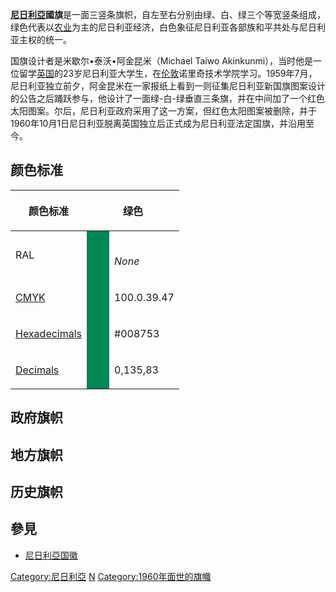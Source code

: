 {{Infobox flag
| Name        = 尼日利亚联邦共和国
| Article     = 
| Image       = Flag of Nigeria.svg
| Use         = 111000
| Symbol      = 
| Proportion  = 1:2
| Adoption    = 1960年10月1日
| Design      = 
| Designer    = 
| Image2      = Flag of Nigeria (state).svg
| Use2        = 010000
| Proportion2 = 1:2
| Design2     =  
| Image3      = Civil Ensign of Nigeria.svg
| Use3        = 000100
| Proportion3 = 1:2
| Design3     = 
| Image4      = Government Ensign of Nigeria.svg
| Use4        = 000010
| Proportion4 = 1:2
| Design4     =
| Image5      = Naval Ensign of Nigeria.svg
| Use5        = 000001
| Proportion5 = 1:2
| Design5     =
| Image6      = Air Force Ensign of Nigeria.svg
| Use6        = 000000
| Proportion6 = 1:2
| Design6     = 
}}

'''[[尼日利亞|尼日利亞]]國旗'''是一面三竖条旗帜，自左至右分别由绿、白、绿三个等宽竖条组成，绿色代表以[[农业|农业]]为主的尼日利亚经济，白色象征尼日利亚各部族和平共处与尼日利亚主权的统一。

国旗设计者是米歇尔•泰沃•阿金昆米（Michael Taiwo Akinkunmi），当时他是一位留学[[英国|英国]]的23岁尼日利亚大学生，在[[伦敦|伦敦]]诺里奇技术学院学习。1959年7月，尼日利亚独立前夕，阿金昆米在一家报纸上看到一则征集尼日利亚新国旗图案设计的公告之后踊跃参与，他设计了一面绿-白-绿垂直三条旗，并在中间加了一个红色太阳图案。尔后，尼日利亚政府采用了这一方案，但红色太阳图案被删除，并于1960年10月1日尼日利亚脱离英国独立后正式成为尼日利亚法定国旗，并沿用至今。

== 颜色标准 ==
{| border="1" cellpadding="2" cellspacing="0" style="width:60%; background:#f9f9f9; border:1px solid #aaa; border-collapse:collapse; white-space:nowrap; text-align:left;"
|-
! width=100|<center>颜色标准</center>
! colspan="2" style="width:100px;"|<center>绿色</center>
! colspan="2" style="width:100px;"|<center>白色</center>
|- align=center
| RAL
| rowspan="4" style="background:#008753; width:20px;"|
| <br />''None''
| rowspan="4" style="background:#ffffff; width:20px;"|
| 9003<br />''Signal white''
|- align=center
| [[CMYK|CMYK]]
| 100.0.39.47
| 0.0.0.0
|- align=center
| [[网页颜色|Hexadecimals]]
| #008753
| #FFFFFF
|- align=center
| [[网页颜色|Decimals]]
| 0,135,83
| 255,255,255
|}

== 政府旗帜 ==
{{Begin flag gallery|center=1}}
{{Flag entry|Width=200|Image=Flag of the President of Nigeria.svg|Caption=总统旗}}
{{Flag entry|Width=200|Image=Flag_of_the_Nigerian_Armed_Forces.svg|Caption=国防武装部队旗}}
{{Flag entry|Width=200|Image=Presidential_Standard_of_Nigeria_(Armed_Forces).svg|Caption=武装部队总司令旗}}
{{End flag gallery}}

== 地方旗帜 ==
{{Begin flag gallery|center=1}}
{{Flag entry|Width=200|Image=Flag of Akwa Ibom State.svg|Caption=[[阿夸伊博姆州|阿夸伊博姆州]]}}
{{Flag entry|Width=200|Image=Flag of Bayelsa State.svg|Caption=[[巴耶尔萨州|巴耶尔萨州]]}}
{{Flag entry|Width=200|Image=Flag of Osun State, Nigeria.svg|Caption=[[奥孙州|奥孙州]]}}
{{Flag entry|Width=200|Image=Kano flag.svg|Caption=[[卡诺州|卡诺州]]}}
{{Flag entry|Width=200|Image=File:Flag of Lagos.svg|Caption=[[拉各斯州|拉各斯州]]}}
{{Flag entry|Width=200|Image=Flag of Gombe State.svg|Caption=[[贡贝州|贡贝州]]}}
{{Flag entry|Width=200|Image=Flag of Katsina State.svg|Caption=[[卡齐纳州|卡齐纳州]]}}
{{End flag gallery}}

== 历史旗帜 ==
{{Begin flag gallery|center=1}}
{{Flag entry|Width=200|Image=Royal Niger Company flag.svg|Caption=尼日尔河英属殖民地 (1887-1888)}}
{{Flag entry|Width=200|Image=Ensign of the Royal Niger Company (1888-1899).svg|Caption=[[尼日尔河|尼日尔河]]三角洲殖民地 (1888-1899)}}
{{Flag entry|Width=200|Image=Flag of the British West Africa Settlements (1870–1888).svg|Caption=[[尼日利亚历史|英属西非海岸]](1870-1888)}}
{{Flag entry|Width=200|Image=Flag of Lagos Colony (1888–1906).svg|Caption=[[拉各斯州|拉各斯州]]殖民地 (1886-1906)}}
{{New flag row}}
{{Flag entry|Width=200|Image=Flag of the Oil Rivers Protectorate (1884–1893).svg|Caption=艾尔河殖民地[[保护国|保护国]]}}
{{Flag entry|Width=200|Image=Flag of the Niger Coast Protectorate (1893–1899).svg|Caption=[[保护国|尼日尔河三角洲保护国]]}}
{{Flag entry|Width=200|Image=Flag of the Northern Nigeria Protectorate (1900–1914).svg|Caption=北尼日利亚殖民地 (1900-1914)}}
{{Flag entry|Width=200|Image=Flag of the Southern Nigeria Protectorate (1900–1914).svg|Caption=南尼日利亚殖民地 (1900-1914)}}
{{New flag row}}
{{Flag entry|Width=200|Image=Flag of Nigeria (1914–1952).svg|Caption=尼日利亚殖民地和保护国 (1914-1952)}}
{{Flag entry|Width=200|Image=Flag of Nigeria (1952–1960).svg|Caption=尼日利亚殖民地和保护国和主权独立前的尼日利亚联邦 (1952-1960)}}
{{Flag entry|Width=200|Image=Flag of the Governor of Nigeria (1914–1952).svg|Caption=尼日利亚总督旗 (1914-1952)}}
{{Flag entry|Width=200|Image=Flag of the Governor of Nigeria (1952–1960).svg|Caption=尼日利亚总督旗 (1952-1960)}}
{{New flag row}}
{{Flag entry|Width=200|Image=Flag_of_Nigeria_(original_proposal).svg|Caption=Akinkunmi的国旗初稿}}
{{End flag gallery}}

== 參見 ==
*[[尼日利亞国徽|尼日利亞国徽]]

{{非洲题目|国旗}}
[[Category:尼日利亞|Category:尼日利亞]]
[[Category:國旗|N]]
[[Category:1960年面世的旗幟|Category:1960年面世的旗幟]]